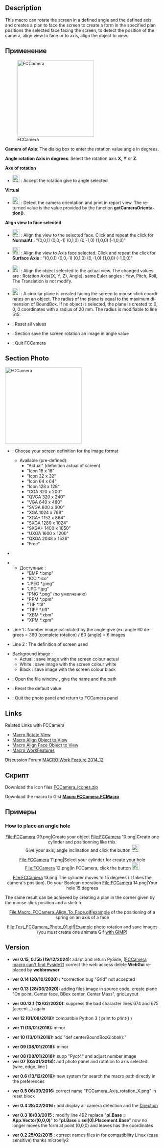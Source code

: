 <languages/>
<div lang="en" dir="ltr" class="mw-content-ltr">
{{Macro
|Name=Macro FCCamera
|Icon=FCCamera_00.png
|Description=This macro can rotate the screen in a defined angle and the defined axis and creates a plan to face the screen to create a form in the specified plan positions the selected face facing the screen, to detect the position of the camera, align view to face or to axis, align the object to view.
|Author=Mario52
|Version=0.15b
|Date=2024/12/19
|FCVersion=1.00 and more
|Download=[https://wiki.freecad.org/images/2/25/FCCamera_00.png ToolBar Icon]
}}
</div>

<div lang="en" dir="ltr" class="mw-content-ltr">
==Description==
</div>

<div lang="en" dir="ltr" class="mw-content-ltr">
This macro can rotate the screen in a defined angle and the defined axis and creates a plan to face the screen to create a form in the specified plan positions the selected face facing the screen, to detect the position of the camera, align view to face or to axis, align the object to view.
</div> 

{{Codeextralink|https://gist.githubusercontent.com/mario52a/4aa545c23b323cf68824/raw/b31c64d26788b796750095eca4a6b92803537732/Macro%2520FCCamera.FCMacro}}

<span id="Usage"></span>
==Применение==

<div lang="en" dir="ltr" class="mw-content-ltr">
[[File:Macro FCCamera 00.png|250px|left|FCCamera]]
</div>

<div lang="en" dir="ltr" class="mw-content-ltr">
'''Camera of Axis''': The dialog box to enter the rotation value angle in degrees.
</div>

<div lang="en" dir="ltr" class="mw-content-ltr">
'''Angle rotation Axis in degrees''': Select the rotation axis '''X''', '''Y''' or '''Z'''.
</div>

<div lang="en" dir="ltr" class="mw-content-ltr">
'''Axe of rotation'''
</div>

<div lang="en" dir="ltr" class="mw-content-ltr">
* [[File:FCCamera_01.png|24px]] {{KEY|Accept the rotation}} : Accept the rotation give to angle selected
</div>

<div lang="en" dir="ltr" class="mw-content-ltr">
'''Virtual'''
</div>

<div lang="en" dir="ltr" class="mw-content-ltr">
* [[File:FCCamera_02.png|24px]] {{KEY|Detect camera orientation}} : Detect the camera orientation and print in report view. The returned value is the value provided by the function '''getCameraOrientation()'''.
</div>

<div lang="en" dir="ltr" class="mw-content-ltr">
'''Align view to face selected'''
</div>

<div lang="en" dir="ltr" class="mw-content-ltr">
* [[File:FCCamera_03.png|24px]] {{KEY|To Face.}} : Align the view to the selected face. Click and repeat the click for '''NormalAt''' : "(0,0,1) (0,0,-1) (0,1,0) (0,-1,0) (1,0,0) (-1,0,0)"
</div>

<div lang="en" dir="ltr" class="mw-content-ltr">
* [[File:FCCamera_04.png|24px]] {{KEY|To Axis.}} : Align the view to Axis face selected. Click and repeat the click for '''Surface Axis''' : "(0,0,1) (0,0,-1) (0,1,0) (0,-1,0) (1,0,0) (-1,0,0)"
</div>

<div lang="en" dir="ltr" class="mw-content-ltr">
* [[File:FCCamera_05.png|24px]] {{KEY|Align object to view.}} : Align the object selected to the actual view. The changed values are : Rotation Axis((X, Y, Z), Angle), same Euler angles : Yaw, Pitch, Roll, The Translation is not modify.
</div>

<div lang="en" dir="ltr" class="mw-content-ltr">
* [[File:FCCamera_06.png|24px]] {{KEY|Create plane of view.}} : A circular plane is created facing the screen to mouse click coordinates on an object. The radius of the plane is equal to the maximum dimension of BoundBox. If no object is selected, the plane is created to 0, 0, 0 coordinates with a radius of 20 mm. The radius is modifiable to line 515:
</div>
{{Code|code=
        rayon = 20                            # Radius of plane
}}

<div lang="en" dir="ltr" class="mw-content-ltr">
*{{KEY|[[File:FCCamera_07.png|24px]] Reset.}} : Reset all values
*{{KEY| [[File:FCCamera_00.png|24px]] Photo.}} : Section save the screen rotation an image in angle value
*{{KEY| [[File:FCCamera_08.png|24px]] Quit.}} : Quit FCCamera
</div>

<div lang="en" dir="ltr" class="mw-content-ltr">
{{clear}}
==Section Photo==
</div>

<div lang="en" dir="ltr" class="mw-content-ltr">
[[File:Macro FCCamera 00b.png|250px|left|FCCamera]]
{{clear}}
</div>

<div lang="en" dir="ltr" class="mw-content-ltr">
*{{KEY|ComboBox Actual }} : Choose your screen definition for the image format
**Available (pre-defined):
***"Actual" (definition actual of screen)
***"Icon 16 x 16"
***"Icon 32 x 32"
***"Icon 64 x 64"
***"Icon 128 x 128"
***"CGA 320 x 200"
***"QVGA 320 x 240"
***"VGA 640 x 480"
***"SVGA 800 x 600"
***"XGA 1024 x 768"
***"XGA+ 1152 x 864"
***"SXGA 1280 x 1024"
***"SXGA+ 1400 x 1050"
***"UXGA 1600 x 1200"
***"QXGA 2048 x 1536"
***"Free"
</div>

<div lang="en" dir="ltr" class="mw-content-ltr">
*{{KEY|SpinBox X and Y }}
</div>

*{{KEY|ComboBox  Формат изображения}}
**Доступные :
***"BMP *.bmp"
***"ICO *.ico"
***"JPEG *.jpeg"
***"JPG *.jpg"
***"PNG *.png" (по умолчанию)
***"PPM *.ppm"
***"TIF *.tif"
***"TIFF *.tiff"
***"XBM *.xbm"
***"XPM *.xpm"

<div lang="en" dir="ltr" class="mw-content-ltr">
*Line 1 : Number image calculated by the angle give (ex: angle 60 degrees = 360 (complete rotation) / 60 (angle) = 6 images
</div>

<div lang="en" dir="ltr" class="mw-content-ltr">
*Line 2 : The definition of screen used
</div>

<div lang="en" dir="ltr" class="mw-content-ltr">
*Background image :
** Actual : save image with the screen colour actual
** White : save image with the screen colour white
** Black : save image with the screen colour black
</div>

<div lang="en" dir="ltr" class="mw-content-ltr">
*{{KEY|[[File:FCCamera_00.png|24px]] Launch}} : Open the file window , give the name and the path
*{{KEY|[[File:FCCamera_07.png|24px]] Reset}} : Reset the default value
*{{KEY|[[File:FCCamera_00.png|24px]] Return}} : Quit the photo panel and return to FCCamera panel
{{clear}}
</div>

<div lang="en" dir="ltr" class="mw-content-ltr">
==Links==
</div>

<div lang="en" dir="ltr" class="mw-content-ltr">
Related Links with FCCamera
</div>

<div lang="en" dir="ltr" class="mw-content-ltr">
*[[Macro_Rotate_View|Macro Rotate View]]
*[[Macro Align Object to View|Macro Align Object to View]]
*[[Macro_Align_Face_Object_to_View|Macro Align Face Object to View]]
*[[Macro_WorkFeatures|Macro WorkFeatures]]
</div>

<div lang="en" dir="ltr" class="mw-content-ltr">
Discussion Forum [https://forum.freecad.org/viewtopic.php?f=22&t=9056 MACRO:Work Feature 2014_12]
</div>

<span id="Script"></span>
==Скрипт==

<div lang="en" dir="ltr" class="mw-content-ltr">
Download the icon files [https://forum.freecad.org/download/file.php?id=79288 FCCamera_Icones.zip]
</div>

<div lang="en" dir="ltr" class="mw-content-ltr">
Download the macro to Gist [https://gist.github.com/mario52a/4aa545c23b323cf68824 '''Macro FCCamera.FCMacro''']
</div>

<span id="Examples"></span>
==Примеры==

<div lang="en" dir="ltr" class="mw-content-ltr">
===How to place an angle hole===
</div>

<div lang="en" dir="ltr" class="mw-content-ltr">
<center>
<gallery widths="300" heights="280">
File:FCCamera 09.png|Create your object
File:FCCamera 10.png|Create one cylinder and positionning like this.<br/>Give your axis, angle inclination and click the button [[File:FCCamera_01.png|24px]] {{KEY|Accept the rotation}}
</gallery>
</center>
</div>

<div lang="en" dir="ltr" class="mw-content-ltr">
<center>
<gallery widths="300" heights="280">
File:FCCamera 11.png|Select your cylinder for create your hole
File:FCCamera 12.png|In FCCamera, click the button [[File:FCCamera_05.png|24px]] {{KEY|Align Object to View}}
</gallery>
</center>
</div>

<div lang="en" dir="ltr" class="mw-content-ltr">
<center>
<gallery widths="300" heights="280">
File:FCCamera 13.png|The cylinder moves to 15 degrees (it takes the camera's position). Do your Boolean operation
File:FCCamera 14.png|Your hole 15 degrees
</gallery>
</center>
</div>

<div lang="en" dir="ltr" class="mw-content-ltr">
The same result can be achieved by creating a plan in the corner given by the mouse click position and a sketch.
</div>

<div lang="en" dir="ltr" class="mw-content-ltr">
<center>
<gallery widths="750" heights="700">
File:Macro_FCCamera_Align_To_Face.gif|example of the positioning of a spring on an axis of a face
</gallery>
</center>
<center>
<gallery widths="850" heights="550">
File:Test_FCCamera_Photo_01.gif|Example photo rotation and save images (you must create one animate Gif [https://www.gimp.org/ with GIMP])
</gallery>
</center>
</div>

<div lang="en" dir="ltr" class="mw-content-ltr">
==Version==
</div>

<div lang="en" dir="ltr" class="mw-content-ltr">
*'''ver 0.15, 0.15b (19/12/2024):''' adapt and return PySide, ([https://forum.freecad.org/viewtopic.php?p=797838 FCCamera macro can't find Pyside2]) correct the web access delete '''WebGui''' replaced by '''webbrowser'''
</div>
{{Code|code=
####
try:
    import webbrowser
    webbrowser.open("https://wiki.freecad.org/index.php?title=Macro_FCCamera")
except Exception:
    None
####
####
import urllib
from urllib import request

contentPage = request.urlopen("https://wiki.freecad.org/Macro_FCCamera").readlines()
####
}}
<div lang="en" dir="ltr" class="mw-content-ltr">
*'''ver 0.14 (20/10/2020) :''' *correction bug "Grid" not accepted
</div>

<div lang="en" dir="ltr" class="mw-content-ltr">
*'''ver 0.13 (28/06/2020):''' adding files image in source code, create plane "On point, Center face, BBox center, Center Mass", gridLayout
</div>

<div lang="en" dir="ltr" class="mw-content-ltr">
*'''ver 00.12.1 (12/02/2020):''' suppress the bad character lines  674 and 675 (accent...) again
</div>

<div lang="en" dir="ltr" class="mw-content-ltr">
*'''ver 12 (01/08/2019):''' compatible Python 3 ( print to print() )
</div>

<div lang="en" dir="ltr" class="mw-content-ltr">
*'''ver 11 (13/01/2018):''' minor
</div>

<div lang="en" dir="ltr" class="mw-content-ltr">
*'''ver 10 (13/01/2018):''' add "def centerBoundBoxGlobal():"
</div>

<div lang="en" dir="ltr" class="mw-content-ltr">
*'''ver 09 (08/01/2018):''' minor
</div>

<div lang="en" dir="ltr" class="mw-content-ltr">
*'''ver 08 (08/01/2018):''' supp "Pyqt4" and adjust number image
*'''ver 07 (03/01/2018):''' add photo panel and rotation to axis selected (wire, edge, line )
</div>

<div lang="en" dir="ltr" class="mw-content-ltr">
*'''ver 0.6 (13/12/2016):''' new system for search the macro path directly in the preferences
</div> 

{{Code|code=
#path = FreeCAD.ConfigGet("AppHomePath")
#path = FreeCAD.ConfigGet("UserAppData")
#path = "your path"
param = FreeCAD.ParamGet("User parameter:BaseApp/Preferences/Macro")# macro path
path = param.GetString("MacroPath","") + "/"                        # macro path
path = path.replace("\\","/")
App.Console.PrintMessage("Path locality to FCCamera.....images.png [ " + path + " ]"+"\n")
}}

<div lang="en" dir="ltr" class="mw-content-ltr">
*'''ver 0.5 06/09/2016:''' correct name "FCCamera_Axis_rotation_X.png" in reset block
</div>

<div lang="en" dir="ltr" class="mw-content-ltr">
*'''ver 0.4 28/02/2016 :''' add display all camera detection and the [https://forum.freecad.org/viewtopic.php?f=13&t=14213#p114667 Direction]
</div> 

<div lang="en" dir="ltr" class="mw-content-ltr">
*'''ver 0.3 18/03/2015 :''' modify line 492 replace "'''pl.Base = App.Vector(0,0,0)'''" to "'''pl.Base = sel[0].Placement.Base'''" now no longer moves the form at point (0,0,0) and leaves has the coordinates
</div>

<div lang="en" dir="ltr" class="mw-content-ltr">
*'''ver 0.2 25/02/2015 :''' correct names files in for compatibility Linux (case sensitive) thanks microelly2
</div>